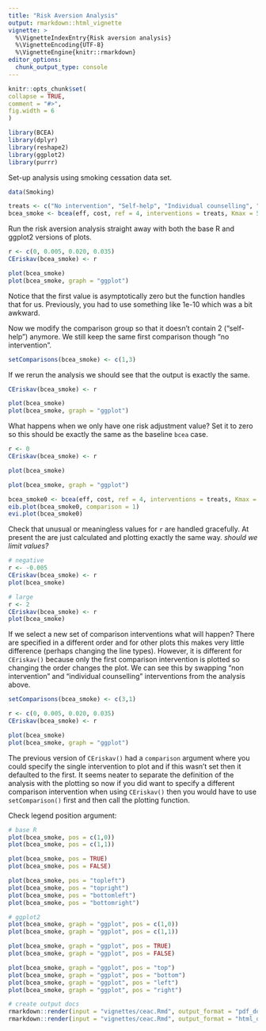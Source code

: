 ```yaml
---
title: "Risk Aversion Analysis"
output: rmarkdown::html_vignette
vignette: >
  %\VignetteIndexEntry{Risk aversion analysis}
  %\VignetteEncoding{UTF-8}
  %\VignetteEngine{knitr::rmarkdown}
editor_options: 
  chunk_output_type: console
---
```

  
```r
knitr::opts_chunk$set(
collapse = TRUE,
comment = "#>",
fig.width = 6
)
```

```r
library(BCEA)
library(dplyr)
library(reshape2)
library(ggplot2)
library(purrr)
```

Set-up analysis using smoking cessation data set.

```r
data(Smoking)

treats <- c("No intervention", "Self-help", "Individual counselling", "Group counselling")
bcea_smoke <- bcea(eff, cost, ref = 4, interventions = treats, Kmax = 500)
```

Run the risk aversion analysis straight away
with both the base R and ggplot2 versions of plots.

```r
r <- c(0, 0.005, 0.020, 0.035)
CEriskav(bcea_smoke) <- r

plot(bcea_smoke)
plot(bcea_smoke, graph = "ggplot")
```

Notice that the first value is asymptotically zero but the function handles that for us.
Previously, you had to use something like 1e-10 which was a bit awkward.

Now we modify the comparison group so that it doesn't contain 2 ("self-help") anymore.
We still keep the same first comparison though "no intervention".

```r
setComparisons(bcea_smoke) <- c(1,3)
```

If we rerun the analysis we should see that the output is exactly the same.

```r
CEriskav(bcea_smoke) <- r

plot(bcea_smoke)
plot(bcea_smoke, graph = "ggplot")
```

What happens when we only have one risk adjustment value?
Set it to zero so this should be exactly the same as the baseline `bcea` case.

```r
r <- 0
CEriskav(bcea_smoke) <- r

plot(bcea_smoke)

plot(bcea_smoke, graph = "ggplot")

bcea_smoke0 <- bcea(eff, cost, ref = 4, interventions = treats, Kmax = 500)
eib.plot(bcea_smoke0, comparison = 1)
evi.plot(bcea_smoke0)
```

Check that unusual or meaningless values for `r` are handled gracefully.
At present the are just calculated and plotting exactly the same way.
_should we limit values?_

```r
# negative
r <- -0.005
CEriskav(bcea_smoke) <- r
plot(bcea_smoke)

# large
r <- 2
CEriskav(bcea_smoke) <- r
plot(bcea_smoke)
```

If we select a new set of comparison interventions what will happen?
There are specified in a different order and for other plots this makes very little difference (perhaps changing the line types).
However, it is different for `CEriskav()` because only the first comparison intervention is plotted so changing the order changes the plot.
We can see this by swapping "non intervention" and "individual counselling" interventions from the analysis above.

```r
setComparisons(bcea_smoke) <- c(3,1)
```

```r
r <- c(0, 0.005, 0.020, 0.035)
CEriskav(bcea_smoke) <- r

plot(bcea_smoke)
plot(bcea_smoke, graph = "ggplot")
```

The previous version of `CEriskav()` had a `comparison` argument where you could specify the single intervention to plot and if this wasn't set then it defaulted to the first.
It seems neater to separate the definition of the analysis with the plotting so now if you did want to specify a different comparison intervention when using `CEriskav()` then you would have to use `setComparison()` first and then call the plotting function.

Check legend position argument:

```r
# base R
plot(bcea_smoke, pos = c(1,0))
plot(bcea_smoke, pos = c(1,1))

plot(bcea_smoke, pos = TRUE)
plot(bcea_smoke, pos = FALSE)

plot(bcea_smoke, pos = "topleft")
plot(bcea_smoke, pos = "topright")
plot(bcea_smoke, pos = "bottomleft")
plot(bcea_smoke, pos = "bottomright")

# ggplot2
plot(bcea_smoke, graph = "ggplot", pos = c(1,0))
plot(bcea_smoke, graph = "ggplot", pos = c(1,1))

plot(bcea_smoke, graph = "ggplot", pos = TRUE)
plot(bcea_smoke, graph = "ggplot", pos = FALSE)

plot(bcea_smoke, graph = "ggplot", pos = "top")
plot(bcea_smoke, graph = "ggplot", pos = "bottom")
plot(bcea_smoke, graph = "ggplot", pos = "left")
plot(bcea_smoke, graph = "ggplot", pos = "right")
```


```r
# create output docs
rmarkdown::render(input = "vignettes/ceac.Rmd", output_format = "pdf_document", output_dir = "vignettes")
rmarkdown::render(input = "vignettes/ceac.Rmd", output_format = "html_document", output_dir = "vignettes")
```

